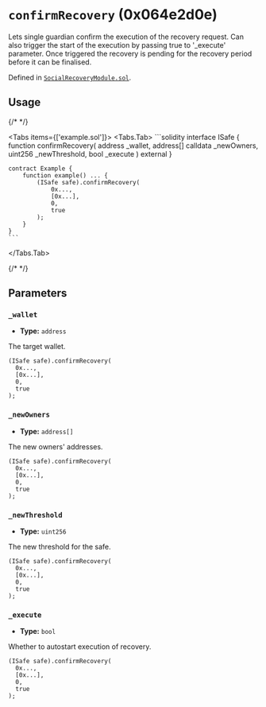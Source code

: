 




# `confirmRecovery` (0x064e2d0e)



Lets single guardian confirm the execution of the recovery request.
Can also trigger the start of the execution by passing true to '_execute' parameter.
Once triggered the recovery is pending for the recovery period before it can be finalised.




Defined in [`SocialRecoveryModule.sol`](https://github.com/safe-global/safe-modules/tree/recovery/v0.1.0/modules/recovery/contracts/generated-markups/candide-contracts/contracts/modules/social_recovery/SocialRecoveryModule.sol#Lundefined).


## Usage

{/* <!-- vale off --> */}

<Tabs items={['example.sol']}>
  <Tabs.Tab>
    ```solidity
    interface ISafe {
        function confirmRecovery(
            address _wallet,
            address[] calldata _newOwners,
            uint256 _newThreshold,
            bool _execute
        ) external
    }

    contract Example {
        function example() ... {
            (ISafe safe).confirmRecovery(
                0x...,
                [0x...],
                0,
                true
            );
        }
    }
    ```
  </Tabs.Tab>
</Tabs>

{/* <!-- vale on --> */}



## Parameters

### `_wallet`

  - **Type:** `address`

  The target wallet.

  ```solidity focus=2
  (ISafe safe).confirmRecovery(
    0x...,
    [0x...],
    0,
    true
  );
  ```


### `_newOwners`

  - **Type:** `address[]`

  The new owners' addresses.

  ```solidity focus=3
  (ISafe safe).confirmRecovery(
    0x...,
    [0x...],
    0,
    true
  );
  ```


### `_newThreshold`

  - **Type:** `uint256`

  The new threshold for the safe.

  ```solidity focus=4
  (ISafe safe).confirmRecovery(
    0x...,
    [0x...],
    0,
    true
  );
  ```


### `_execute`

  - **Type:** `bool`

  Whether to autostart execution of recovery.

  ```solidity focus=5
  (ISafe safe).confirmRecovery(
    0x...,
    [0x...],
    0,
    true
  );
  ```





